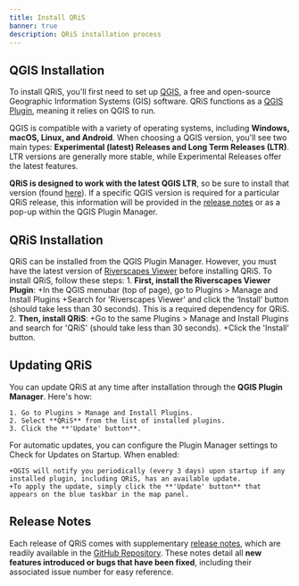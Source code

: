 ```yaml
---
title: Install QRiS
banner: true
description: QRiS installation process
---
```


## QGIS Installation 

To install QRiS, you'll first need to set up [QGIS](https://qgis.org/), a free and open-source Geographic Information Systems (GIS) software. QRiS functions as a [QGIS Plugin](https://plugins.qgis.org/), meaning it relies on QGIS to run.

QGIS is compatible with a variety of operating systems, including **Windows, macOS, Linux, and Android**. When choosing a QGIS version, you'll see two main types: **Experimental (latest) Releases and Long Term Releases (LTR)**. LTR versions are generally more stable, while Experimental Releases offer the latest features.

**QRiS is designed to work with the latest QGIS LTR**, so be sure to install that version (found [here](https://qgis.org/download/)). If a specific QGIS version is required for a particular QRiS release, this information will be provided in the [release notes](https://github.com/Riverscapes/QRiS/releases) or as a pop-up within the QGIS Plugin Manager.

<YouTubeEmbed videoId="iMxcyp2u4jc" />

## QRiS Installation

QRiS can be installed from the QGIS Plugin Manager. However, you must have the latest version of [Riverscapes Viewer](https://viewer.riverscapes.net/) before installing QRiS. To install QRiS, follow these steps: 
    1. **First, install the Riverscapes Viewer Plugin**:
        +In the QGIS menubar (top of page), go to Plugins > Manage and Install Plugins 
        +Search for 'Riverscapes Viewer' and click the ‘Install’ button (should take less than 30 seconds). This is a required dependency for QRiS.
    2. **Then, install QRiS**:
        +Go to the same Plugins > Manage and Install Plugins and search for 'QRiS' (should take less than 30 seconds).
        +Click the 'Install' button.

<YouTubeEmbed videoId="nWtqC4pHk24" />

## Updating QRiS 

You can update QRiS at any time after installation through the **QGIS Plugin Manager**. Here's how:

    1. Go to Plugins > Manage and Install Plugins.
    2. Select **QRiS** from the list of installed plugins.
    3. Click the **'Update' button**.

For automatic updates, you can configure the Plugin Manager settings to Check for Updates on Startup. When enabled:

    +QGIS will notify you periodically (every 3 days) upon startup if any installed plugin, including QRiS, has an available update.
    +To apply the update, simply click the **'Update' button** that appears on the blue taskbar in the map panel.

## Release Notes 

Each release of QRiS comes with supplementary [release notes](https://github.com/Riverscapes/QRiS/releases), which are readily available in the [GitHub Repository](https://github.com/Riverscapes/QRiS/releases). These notes detail all **new features introduced or bugs that have been fixed**, including their associated issue number for easy reference.  